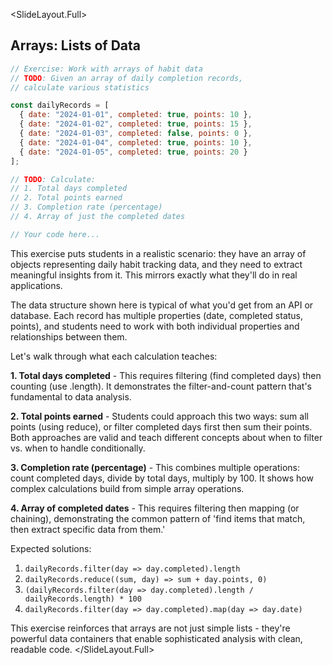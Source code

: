 
<SlideLayout.Full>
## Arrays: Lists of Data
<CodeDisplay >
  <File name="example.js">
    
```javascript
// Exercise: Work with arrays of habit data
// TODO: Given an array of daily completion records,
// calculate various statistics

const dailyRecords = [
  { date: "2024-01-01", completed: true, points: 10 },
  { date: "2024-01-02", completed: true, points: 15 },
  { date: "2024-01-03", completed: false, points: 0 },
  { date: "2024-01-04", completed: true, points: 10 },
  { date: "2024-01-05", completed: true, points: 20 }
];

// TODO: Calculate:
// 1. Total days completed
// 2. Total points earned
// 3. Completion rate (percentage)
// 4. Array of just the completed dates

// Your code here...
```
    
  </File>
</CodeDisplay>
<Notes>
This exercise puts students in a realistic scenario: they have an array of objects representing daily habit tracking data, and they need to extract meaningful insights from it. This mirrors exactly what they'll do in real applications.

The data structure shown here is typical of what you'd get from an API or database. Each record has multiple properties (date, completed status, points), and students need to work with both individual properties and relationships between them.

Let's walk through what each calculation teaches:

**1. Total days completed** - This requires filtering (find completed days) then counting (use .length). It demonstrates the filter-and-count pattern that's fundamental to data analysis.

**2. Total points earned** - Students could approach this two ways: sum all points (using reduce), or filter completed days first then sum their points. Both approaches are valid and teach different concepts about when to filter vs. when to handle conditionally.

**3. Completion rate (percentage)** - This combines multiple operations: count completed days, divide by total days, multiply by 100. It shows how complex calculations build from simple array operations.

**4. Array of completed dates** - This requires filtering then mapping (or chaining), demonstrating the common pattern of 'find items that match, then extract specific data from them.'

Expected solutions:
1. `dailyRecords.filter(day => day.completed).length`
2. `dailyRecords.reduce((sum, day) => sum + day.points, 0)`
3. `(dailyRecords.filter(day => day.completed).length / dailyRecords.length) * 100`
4. `dailyRecords.filter(day => day.completed).map(day => day.date)`

This exercise reinforces that arrays are not just simple lists - they're powerful data containers that enable sophisticated analysis with clean, readable code.
</Notes>
</SlideLayout.Full>
